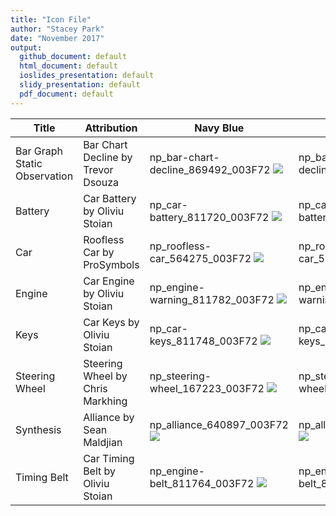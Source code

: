 ```yaml
---
title: "Icon File"
author: "Stacey Park"
date: "November 2017"
output: 
  github_document: default
  html_document: default
  ioslides_presentation: default
  slidy_presentation: default
  pdf_document: default
---
```


Title | Attribution | Navy Blue | Light Blue | Dark Red | Light Red
---|---|---|---|---|---
Bar Graph Static Observation | Bar Chart Decline by Trevor Dsouza | np_bar-chart-decline_869492_003F72 <img src = "https://cdn.rawgit.com/lzim/teampsd/hexagon_icons/np_bar-chart-decline_869492_003F72.svg"> | np_bar-chart-decline_869492_0083BE <img src = "https://cdn.rawgit.com/lzim/teampsd/hexagon_icons/np_bar-chart-decline_869492_0083BE.svg"> | np_bar-chart-decline_869492_772432 <img src = "https://cdn.rawgit.com/lzim/teampsd/hexagon_icons/np_bar-chart-decline_869492_772432.svg"> | np_bar-chart-decline_869492_C4262E <img src = "https://cdn.rawgit.com/lzim/teampsd/hexagon_icons/np_bar-chart-decline_869492_C4262E.svg">
Battery | Car Battery by Oliviu Stoian | np_car-battery_811720_003F72 <img src = "https://cdn.rawgit.com/lzim/teampsd/hexagon_icons/np_car-battery_811720_003F72.svg"> | np_car-battery_811720_0083BE <img src = "https://cdn.rawgit.com/lzim/teampsd/hexagon_icons/np_car-battery_811720_0083BE.svg"> | np_car-battery_811720_772432 <img src = "https://cdn.rawgit.com/lzim/teampsd/hexagon_icons/np_car-battery_811720_772432.svg"> | np_car-battery_811720_C4262E <img src = "https://cdn.rawgit.com/lzim/teampsd/hexagon_icons/np_car-battery_811720_C4262E.svg">
Car | Roofless Car by ProSymbols | np_roofless-car_564275_003F72 <img src = "https://cdn.rawgit.com/lzim/teampsd/hexagon_icons/np_roofless-car_564275_003F72.svg"> | np_roofless-car_564275_0083BE <img src = "https://cdn.rawgit.com/lzim/teampsd/hexagon_icons/np_roofless-car_564275_0083BE.svg"> | np_roofless-car_564275_772432 <img src = "https://cdn.rawgit.com/lzim/teampsd/hexagon_icons/np_roofless-car_564275_772432.svg"> | np_roofless-car_564275_C4262E <img src = "https://cdn.rawgit.com/lzim/teampsd/hexagon_icons/np_roofless-car_564275_C4262E.svg">
Engine | Car Engine by Oliviu Stoian | np_engine-warning_811782_003F72 <img src = "https://cdn.rawgit.com/lzim/teampsd/hexagon_icons/np_engine-warning_811782_003F72.svg"> | np_engine-warning_811782_0083BE <img src = "https://cdn.rawgit.com/lzim/teampsd/hexagon_icons/np_engine-warning_811782_0083BE.svg"> | np_engine-warning_811782_772432 <img src = "https://cdn.rawgit.com/lzim/teampsd/hexagon_icons/np_engine-warning_811782_772432.svg"> | np_engine-warning_811782_C4262E <img src = "https://cdn.rawgit.com/lzim/teampsd/hexagon_icons/np_engine-warning_811782_C4262E.svg">
Keys | Car Keys by Oliviu Stoian | np_car-keys_811748_003F72 <img src = "https://cdn.rawgit.com/lzim/teampsd/hexagon_icons/np_car-keys_811748_003F72.svg"> | np_car-keys_811748_0083BE <img src = "https://cdn.rawgit.com/lzim/teampsd/hexagon_icons/np_car-keys_811748_0083BE.svg"> | np_car-keys_811748_772432 <img src = "https://cdn.rawgit.com/lzim/teampsd/hexagon_icons/np_car-keys_811748_772432.svg"> | np_car-keys_811748_C4262E <img src = "https://cdn.rawgit.com/lzim/teampsd/hexagon_icons/np_car-keys_811748_C4262E.svg">
Steering Wheel | Steering Wheel by Chris Markhing | np_steering-wheel_167223_003F72 <img src = "https://cdn.rawgit.com/lzim/teampsd/hexagon_icons/np_steering-wheel_167223_003F72.svg"> | np_steering-wheel_167223_0083BE <img src = "https://cdn.rawgit.com/lzim/teampsd/hexagon_icons/np_steering-wheel_167223_0083BE.svg"> | np_steering-wheel_167223_772432 <img src = "https://cdn.rawgit.com/lzim/teampsd/hexagon_icons/np_steering-wheel_167223_772432.svg"> | np_steering-wheel_167223_C4262E <img src = "https://cdn.rawgit.com/lzim/teampsd/hexagon_icons/np_steering-wheel_167223_C4262E.svg">
Synthesis | Alliance by Sean Maldjian | np_alliance_640897_003F72 <img src = "https://cdn.rawgit.com/lzim/teampsd/hexagon_icons/np_alliance_640897_003F72.svg"> | np_alliance_640897_0083BE  <img src = "https://cdn.rawgit.com/lzim/teampsd/hexagon_icons/np_alliance_640897_0083BE.svg"> | np_alliance_640897_772432  <img src = "https://cdn.rawgit.com/lzim/teampsd/hexagon_icons/np_alliance_640897_772432.svg"> | np_alliance_640897_C4262E  <img src = "https://cdn.rawgit.com/lzim/teampsd/hexagon_icons/np_alliance_640897_C4262E.svg">
Timing Belt | Car Timing Belt by Oliviu Stoian | np_engine-belt_811764_003F72 <img src = "https://cdn.rawgit.com/lzim/teampsd/hexagon_icons/np_engine-belt_811764_003F72.svg"> | np_engine-belt_811764_0083BE <img src = "https://cdn.rawgit.com/lzim/teampsd/hexagon_iconsnp_engine-belt_811764/np_engine-belt_811764_0083BE.svg"> | np_engine-belt_811764_772432 <img src = "https://cdn.rawgit.com/lzim/teampsd/hexagon_icons/np_engine-belt_811764_772432.svg"> | np_engine-belt_811764_C4262E <img src = "https://cdn.rawgit.com/lzim/teampsd/hexagon_icons/np_engine-belt_811764_C4262E.svg">
